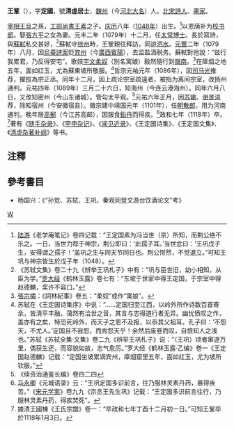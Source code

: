 '''王鞏'''（{{bd|1048年||1118年}}），字'''定國'''，號'''清虛居士'''，[[魏州|魏州]]（今[[河北|河北]][[大名县|大名]]）人。[[北宋|北宋]][[詩人|詩人]]、[[畫家|畫家]]。

[[宰相|宰相]][[王旦|王旦]]之孫，[[工部尚書|工部尚書]][[王素|王素]]之子。[[庆历|庆历]]八年（[[1048年|1048年]]）出生。<ref>[[陆游|陆游]]《老学庵笔记》卷四记载：“王定国素为冯当世（京）所知，而荆公绝不乐之。一日，当世力荐于神宗，荆公即曰：‘此孺子耳。’当世忿曰：‘王巩戊子生，安得谓之孺子！’盖巩之生与同天节同日也。荆公愕然，不觉退立。”可知王巩与神宗皆生於戊子年（1048）。</ref>以恩荫补为[[校书郎|校书郎]]。娶[[張方平|張方平]]之女為妻。元丰二年（1079年）十二月，任[[太常博士|太常博士]]。長於寫詩，與[[蘇軾|蘇軾]]私交甚好，<ref>《苏轼文集》卷二十九《辨举王巩札子》中有：“巩与臣世旧，幼小相知，从臣为学。”[[罗大经|罗大经]]《鹤林玉露》卷七有：“东坡于世家中得王定国，于宗室中得赵德麟，奖许不容口。”</ref>蘇軾守[[徐州|徐州]]時，王鞏親往拜訪，同遊[[泗水|泗水]]。[[元丰_(北宋)|元豐]]二年（1079年）八月，因[[烏臺詩案|烏臺詩案]]贬[[宾州|宾州]]（今[[廣西|廣西]][[賓陽|賓陽]]），去监盐酒税务。蘇軾對他說：“兹行我累君，乃反得安宅”。歌妓[[宇文柔奴|宇文柔奴]]（別名寓娘）毅然隨行到[[嶺南|嶺南]]。<ref>[[張宗橚|張宗橚]]：《詞林紀事》卷五：“柔奴”或作“寓娘”。</ref>在瘴烟之地五年，面如红玉，尤為蘇東坡所敬服。<ref>苏轼在《王定国诗集序》中说：“……定国归至江西，以岭外所作诗数百首寄余，皆清平丰融，蔼然有洽世之音，其言与志得道行者无异。幽忧愤叹之作，盖亦有之矣，特恐死岭外，而天子之恩不及报，以忝其父祖耳。孔子曰：‘不怨天，不尤人。’定国且不我怨，而肯怨天乎！余然后废卷而叹，自恨知人之浅也。”苏轼《苏轼全集·文集》卷二九《辨举王巩札子》说：“（王巩）顷者窜逐万里，偶获生还，而容貌如故，志气愈厉。”罗大经《鹤林玉露·乙编》卷一《王定国赵德麟》记载：“定国坐坡累谪宾州，瘴烟窟里五年，面如红玉，尤为坡所钦服。”</ref>哲宗元祐元年（1086年），因[[司马光|司马光]]推荐，擢拔為宗正丞。同年十二月，因上疏论宗室疏遠者，被指为离间宗室，改扬州通判。元祐四年（1089年）三月二十六日，知海州（今连云港海州）。同年六月八日，又改知密州（今山东诸城）。管勾太平观。<ref>《续资治通鉴长编》卷四二四</ref>元祐六年正月，因[[苏辙|苏辙]]、[[谢景温|谢景温]]荐，除知宿州（今安徽宿县）。徽宗建中靖国元年（1101年），任[[朝散郎|朝散郎]]，用为河南通判。晚年居[[高郵|高郵]]（今江苏高邮），因服食[[鉛丹|鉛丹]]而得疾。<ref>[[马永卿|马永卿]]《元城语录》云：“王巩定国多识前言，往乃服林灵素丹药，暴得疾苦。”《[[宋元学案|宋元学案]]》卷九九《宗丞王先生巩》记载：“王定国多识前言往行，乃服林灵素丹药，得疾焚死”。</ref>政和七年（1118年）卒。<ref>據清王國棟《王氏宗譜》卷一：“卒政和七年丁酉十二月初一日。”可知王鞏卒於1118年1月3日。</ref>著有《[[随手杂录|随手杂录]]》、《[[甲申杂记|甲申杂记]]》、《[[闻见近录|闻见近录]]》、《王定国诗集》、《王定国文集》、《[[清虚杂著补阙|清虚杂著补阙]]》等书。

==注釋==
{{reflist}}

==參考書目==
* 杨国兴：《“孙觉、苏轼、王巩、秦观同登文游台饮酒论文”考》

[[Category:宋朝政治人物|W]]